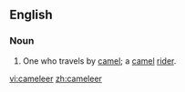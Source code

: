 ==English==

===Noun===
{{en-noun}}

# {{uncommon}} One who travels by [[camel]]; a [[camel]] [[rider]].

[[vi:cameleer]]
[[zh:cameleer]]